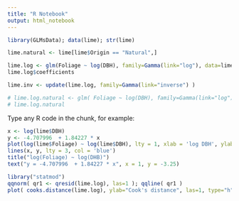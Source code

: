 ```yaml
---
title: "R Notebook"
output: html_notebook
---
```


```r
library(GLMsData); data(lime); str(lime)

lime.natural <- lime[lime$Origin == "Natural",]

lime.log <- glm(Foliage ~ log(DBH), family=Gamma(link="log"), data=lime)
lime.log$coefficients

lime.inv <- update(lime.log, family=Gamma(link="inverse") )

# lime.log.natural <- glm( Foliage ~ log(DBH), family=Gamma(link="log"), data=lime.natural)
# lime.log.natural

```

Type any R code in the chunk, for example:
```r
x <- log(lime$DBH)
y <- -4.707996  + 1.84227 * x
plot(log(lime$Foliage) ~ log(lime$DBH), lty = 1, xlab = 'log DBH', ylab = 'log foliage', col = "red")
lines(x, y, lty = 3, col = 'blue')
title("log(Foliage) ~ log(DHB)")
text("y = -4.707996  + 1.84227 * x", x = 1, y = -3.25)
```

```r
library("statmod")
qqnorm( qr1 <- qresid(lime.log), las=1 ); qqline( qr1 )
plot( cooks.distance(lime.log), ylab="Cook's distance", las=1, type="h")
```
